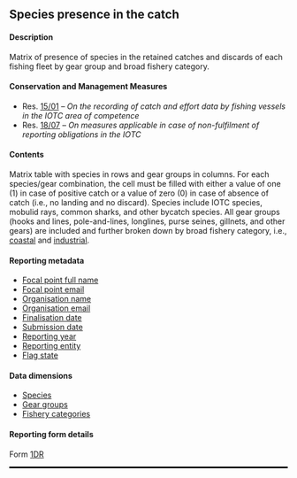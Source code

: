 ## Species presence in the catch {#DRdataset}

#### Description

Matrix of presence of species in the retained catches and discards of each fishing fleet by gear group and broad fishery category.

#### Conservation and Management Measures

- Res. [15/01](https://www.iotc.org/cmm/resolution-1501-recording-catch-and-effort-data-fishing-vessels-iotc-area-competence) -- _On the recording of catch and effort data by fishing vessels in the IOTC area of competence_
- Res. [18/07](https://www.iotc.org/cmm/resolution-1807-measures-applicable-case-non-fulfilment-reporting-obligations-iotc) -- _On measures applicable in case of non-fulfilment of reporting obligations in the IOTC_

#### Contents

Matrix table with species in rows and gear groups in columns. For each species/gear combination, the cell must be filled with either a value of one (1) in case of positive catch or a value of zero (0) in case of absence of catch (i.e., no landing and no discard). Species include IOTC species, mobulid rays, common sharks, and other bycatch species. All gear groups (hooks and lines, pole-and-lines, longlines, purse seines, gillnets, and other gears) are included and further broken down by broad fishery category, i.e., [coastal](#iotccoastalfishery) and [industrial](#iotcindustrialfishery).

#### Reporting metadata

- [Focal point full name](#fcname)
- [Focal point email](#fcemail)
- [Organisation name](#orgname)
- [Organisation email](#orgemail)
- [Finalisation date](#findate)
- [Submission date](#subdate)
- [Reporting year](#repyear)
- [Reporting entity](#repentity)
- [Flag state](#repflagstate)

#### Data dimensions

- [Species](../domain/biological/#allSpecies)
- [Gear groups](../domain/fisheries/#gearGroups)
- [Fishery categories](../domain/fisheries/#fisheryCategories)

#### Reporting form details

Form [1DR](../forms/#Form_1DR)

<hr style="border:1.5px solid black">
